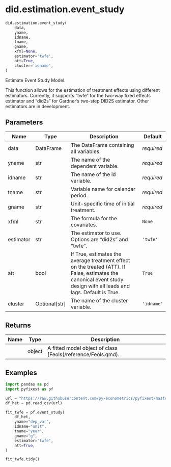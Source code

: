 # did.estimation.event_study { #pyfixest.did.estimation.event_study }

```python
did.estimation.event_study(
    data,
    yname,
    idname,
    tname,
    gname,
    xfml=None,
    estimator='twfe',
    att=True,
    cluster='idname',
)
```

Estimate Event Study Model.

This function allows for the estimation of treatment effects using different
estimators. Currently, it supports "twfe" for the two-way fixed effects
estimator and "did2s" for Gardner's two-step DID2S estimator. Other estimators
are in development.

## Parameters {.doc-section .doc-section-parameters}

| Name      | Type            | Description                                                                                                                                                          | Default    |
|-----------|-----------------|----------------------------------------------------------------------------------------------------------------------------------------------------------------------|------------|
| data      | DataFrame       | The DataFrame containing all variables.                                                                                                                              | _required_ |
| yname     | str             | The name of the dependent variable.                                                                                                                                  | _required_ |
| idname    | str             | The name of the id variable.                                                                                                                                         | _required_ |
| tname     | str             | Variable name for calendar period.                                                                                                                                   | _required_ |
| gname     | str             | Unit-specific time of initial treatment.                                                                                                                             | _required_ |
| xfml      | str             | The formula for the covariates.                                                                                                                                      | `None`     |
| estimator | str             | The estimator to use. Options are "did2s" and "twfe".                                                                                                                | `'twfe'`   |
| att       | bool            | If True, estimates the average treatment effect on the treated (ATT). If False, estimates the canonical event study design with all leads and lags. Default is True. | `True`     |
| cluster   | Optional\[str\] | The name of the cluster variable.                                                                                                                                    | `'idname'` |

## Returns {.doc-section .doc-section-returns}

| Name   | Type   | Description                                                  |
|--------|--------|--------------------------------------------------------------|
|        | object | A fitted model object of class [Feols(/reference/Feols.qmd). |

## Examples {.doc-section .doc-section-examples}

```{python}
import pandas as pd
import pyfixest as pf

url = "https://raw.githubusercontent.com/py-econometrics/pyfixest/master/pyfixest/did/data/df_het.csv"
df_het = pd.read_csv(url)

fit_twfe = pf.event_study(
    df_het,
    yname="dep_var",
    idname="unit",
    tname="year",
    gname="g",
    estimator="twfe",
    att=True,
)

fit_twfe.tidy()
```